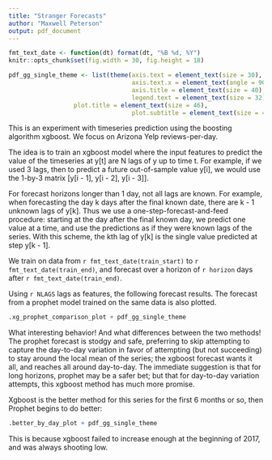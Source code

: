 ```yaml
---
title: "Stranger Forecasts"
author: "Maxwell Peterson"
output: pdf_document
---
```


```r
fmt_text_date <- function(dt) format(dt, "%B %d, %Y")
knitr::opts_chunk$set(fig.width = 30, fig.height = 18)

pdf_gg_single_theme <- list(theme(axis.text = element_text(size = 30),
                                  axis.text.x = element_text(angle = 90),
                                  axis.title = element_text(size = 40),
                                  legend.text = element_text(size = 32),
				  plot.title = element_text(size = 46),
                                  plot.subtitle = element_text(size = 40)))
```

This is an experiment with timeseries prediction using the boosting algorithm
xgboost. We focus on Arizona Yelp reviews-per-day.

The idea is to train an xgboost model where the input features to predict
the value of the timeseries at y[t] are N lags of y up to time t. For example,
if we used 3 lags, then to predict a future out-of-sample value y[i], we
would use the 1-by-3 matrix [y[i - 1], y[i - 2], y[i - 3]].

For forecast horizons longer than 1 day, not all lags are known. For example,
when forecasting the day k days after the final known date, there are k - 1
unknown lags of y[k]. Thus we use a one-step-forecast-and-feed procedure:
starting at the day after the final known day, we predict one value at a time,
and use the predictions as if they were known lags of the series.
With this scheme, the kth lag of y[k] is the single value predicted
at step y[k - 1].

We train on data from `r fmt_text_date(train_start)` to
`r fmt_text_date(train_end)`, and forecast over a
horizon of `r horizon` days after `r fmt_text_date(train_end)`.

Using `r NLAGS` lags as features, the following forecast results. The forecast
from a prophet model trained on the same data is also plotted.

```r
.xg_prophet_comparison_plot + pdf_gg_single_theme
```

What interesting behavior! And what differences between the two methods! The
prophet forecast is stodgy and safe, preferring to skip attempting to capture the
day-to-day variation in favor of attempting (but not succeeding) to stay around
the local mean of the series; the xgboost forecast wants it all, and reaches all
around day-to-day. The immediate suggestion is that for long horizons, prophet
may be a safer bet; but that for day-to-day variation attempts, this xgboost
method has much more promise.

\pagebreak

Xgboost is the better method for this series for the first 6 months or so, then
Prophet begins to do better:

```r
.better_by_day_plot + pdf_gg_single_theme
```

This is because xgboost failed to increase enough at the beginning of 2017, and was
always shooting low.
